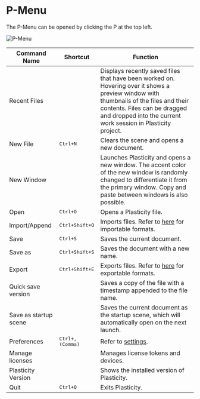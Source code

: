# P-Menu

The P-Menu can be opened by clicking the P at the top left.

![P-Menu](/img/file-menu.png)

| Command Name          | Shortcut                    | Function                                                                                                                                                                                         |
| --------------------- | --------------------------- | ------------------------------------------------------------------------------------------------------------------------------------------------------------------------------------------------ |
| Recent Files          |                             | Displays recently saved files that have been worked on. Hovering over it shows a preview window with thumbnails of the files and their contents. Files can be dragged and dropped into the current work session in Plasticity project. |
| New File                 | <kbd>Ctrl+N</kbd>         | Clears the scene and opens a new document.                                                                                                                                                       |
| New Window            |                             | Launches Plasticity and opens a new window. The accent color of the new window is randomly changed to differentiate it from the primary window. Copy and paste between windows is also possible. |
| Open                  | <kbd>Ctrl+O</kbd>         | Opens a Plasticity file.                                                                                                                                                                         |
| Import/Append         | <kbd>Ctrl+Shift+O</kbd> | Imports files. Refer to [here](import-export#file-import) for importable formats.                                                                                                              |
| Save                  | <kbd>Ctrl+S</kbd>         | Saves the current document.                                                                                                                                                                      |
| Save as               | <kbd>Ctrl+Shift+S</kbd> | Saves the document with a new name.                                                                                                                                                              |
| Export                | <kbd>Ctrl+Shift+E</kbd> | Exports files. Refer to [here](import-export#file-export) for exportable formats.                                                                                                              |
| Quick save version    |                             | Saves a copy of the file with a timestamp appended to the file name.                                                                                                                             |
| Save as startup scene |                             | Saves the current document as the startup scene, which will automatically open on the next launch.                                                                                               |
| Preferences           | <kbd>Ctrl+,(Comma)</kbd> | Refer to [settings](preferences).                                                                                                                                                              |
| Manage licenses       |                             | Manages license tokens and devices.                                                                                                                                                              |
| Plasticity Version    |                             | Shows the installed version of Plasticity.                                                                                                                                                       |
| Quit                  | <kbd>Ctrl+Q</kbd>         | Exits Plasticity.                                                                                                                                                                                |
